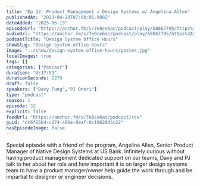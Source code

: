```yaml
---
title: "Ep 32: Product Management x Design Systems w/ Angelina Allen"
publishedAt: "2023-04-20T07:00:05.000Z"
dateAdded: "2025-06-13"
episodeUrl: "https://anchor.fm/s/7e0ce6ac/podcast/play/68867795/https%3A%2F%2Fd3ctxlq1ktw2nl.cloudfront.net%2Fstaging%2F2023-3-18%2F324717220-44100-2-88a6febcbf099.m4a"
audioUrl: "https://anchor.fm/s/7e0ce6ac/podcast/play/68867795/https%3A%2F%2Fd3ctxlq1ktw2nl.cloudfront.net%2Fstaging%2F2023-3-18%2F324717220-44100-2-88a6febcbf099.m4a"
podcastTitle: "Design System Office Hours"
showSlug: "design-system-office-hours"
image: "../show/design-system-office-hours/poster.jpg"
localImages: true
tags: []
categories: ["Podcast"]
duration: "0:37:59"
durationSeconds: 2279
draft: false
speakers: ["Davy Fung","PJ Onori"]
type: "podcast"
season: 1
episode: 32
explicit: false
feedUrl: "https://anchor.fm/s/7e0ce6ac/podcast/rss"
guid: "dc6f66b4-c274-406e-8aaf-0c19820d5c22"
hasEpisodeImage: false
---
```

Special episode with a friend of the program, Angelina Allen, Senior Product Manager of Native Design Systems at US Bank. Infinitely curious without having product management dedicated support on our teams, Davy and PJ talk to her about her role and how important it is on larger design systems team to have a product manager/owner help guide the work through and be impartial to designer or engineer decisions.
